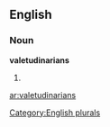 ==English==

===Noun===
'''valetudinarians'''

# {{plural of|[[valetudinarian]]}}

[[Category:English plurals]]

[[ar:valetudinarians]]